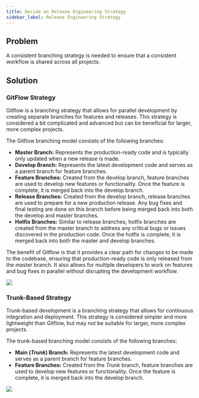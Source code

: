 ```yaml
---
title: Decide on Release Engineering Strategy
sidebar_label: Release Engineering Strategy
---
```


## Problem
A consistent branching strategy is needed to ensure that a consistent workflow is shared across all projects.

## Solution

### GitFlow Strategy

Gitflow is a branching strategy that allows for parallel development by creating separate branches for features and releases. This strategy is considered a bit complicated and advanced but can be beneficial for larger, more complex projects.

The Gitflow branching model consists of the following branches:

 - **Master Branch:** Represents the production-ready code and is typically only updated when a new release is made.
 - **Develop Branch:** Represents the latest development code and serves as a parent branch for feature branches.
 - **Feature Branches:** Created from the develop branch, feature branches are used to develop new features or functionality. Once the feature is complete, it is merged back into the develop branch.
 - **Release Branches:** Created from the develop branch, release branches are used to prepare for a new production release. Any bug fixes and final testing are done on this branch before being merged back into both the develop and master branches.
 - **Hotfix Branches:** Similar to release branches, hotfix branches are created from the master branch to address any critical bugs or issues discovered in the production code. Once the hotfix is complete, it is merged back into both the master and develop branches.

The benefit of Gitflow is that it provides a clear path for changes to be made to the codebase, ensuring that production-ready code is only released from the master branch. It also allows for multiple developers to work on features and bug fixes in parallel without disrupting the development workflow.

<img src="/assets/refarch/gitflow-branching-strategy.png" /><br/>

### Trunk-Based Strategy

Trunk-based development is a branching strategy that allows for continuous integration and deployment. This strategy is considered simpler and more lightweight than Gitflow, but may not be suitable for larger, more complex projects.

The trunk-based branching model consists of the following branches:

 - **Main (_Trunk_) Branch:** Represents the latest development code and serves as a parent branch for feature branches.
 - **Feature Branches:** Created from the _Trunk_ branch, feature branches are used to develop new features or functionality. Once the feature is complete, it is merged back into the develop branch.

<img src="/assets/refarch/trunk-based-development-branching-strategy.png" /><br/>

